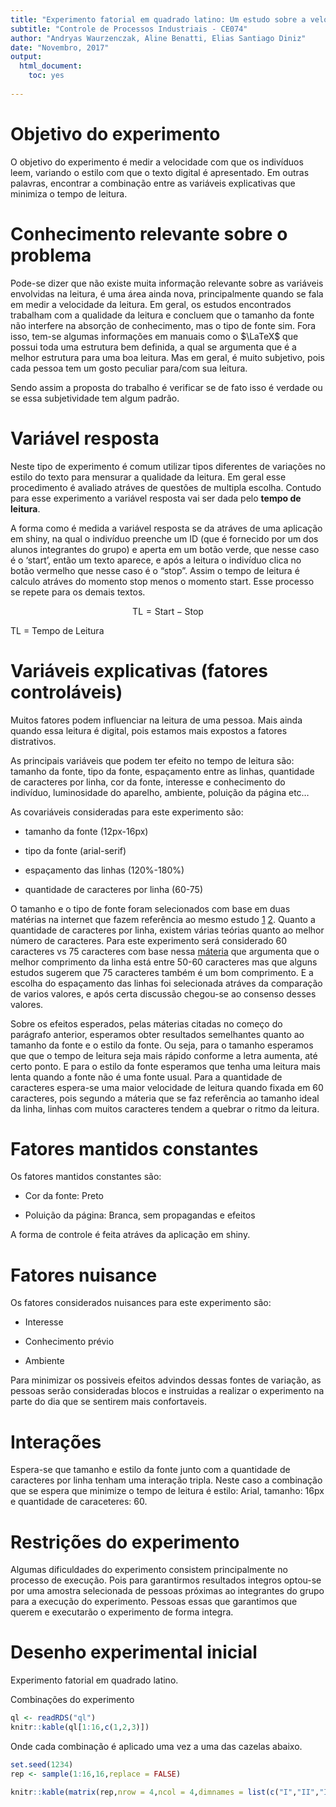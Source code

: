 ```yaml
---
title: "Experimento fatorial em quadrado latino: Um estudo sobre a velocidade da leitura digital"
subtitle: "Controle de Processos Industriais - CE074"
author: "Andryas Waurzenczak, Aline Benatti, Elias Santiago Diniz"
date: "Novembro, 2017"
output: 
  html_document:
    toc: yes
 
---
```


# Objetivo do experimento

O objetivo do experimento é medir a velocidade com que os indivíduos leem, variando o estilo com que o texto digital é apresentado. Em outras palavras, encontrar a combinação entre as variáveis explicativas que minimiza o tempo de leitura.

# Conhecimento relevante sobre o problema

Pode-se dizer que não existe muita informação relevante sobre as variáveis envolvidas na leitura, é uma área ainda nova, principalmente quando se fala em medir a velocidade da leitura. Em geral, os estudos encontrados trabalham com a qualidade da leitura e concluem que o tamanho da fonte não interfere na absorção de conhecimento, mas o tipo de fonte sim. Fora isso, tem-se algumas informações em manuais como o $\LaTeX$ que possui toda uma estrutura bem definida, a qual se argumenta que é a melhor estrutura para uma boa leitura. Mas em geral, é muito subjetivo, pois cada pessoa tem um gosto peculiar para/com sua leitura. 

Sendo assim a proposta do trabalho é verificar se de fato isso é verdade ou se essa subjetividade tem algum padrão.
		
# Variável resposta

Neste tipo de experimento é comum utilizar tipos diferentes de variações no estilo do texto para mensurar a qualidade da leitura. Em geral esse procedimento é avaliado atráves de questões de multipla escolha. Contudo para esse experimento a variável resposta vai ser dada pelo **tempo de leitura**.

A forma como é medida a variável resposta se da atráves de uma aplicação em shiny, na qual o indivíduo preenche um ID (que é fornecido por um dos alunos integrantes do grupo) e aperta em um botão verde, que nesse caso é o 'start', então um texto aparece, e após a leitura o indivíduo clica no botão vermelho que nesse caso é o "stop". Assim o tempo de leitura é calculo atráves do momento stop menos o momento start. Esse processo se repete para os demais textos.

$$\text{TL} = \text{Start} - \text{Stop}$$

TL = Tempo de Leitura

# Variáveis explicativas (fatores controláveis)

Muitos fatores podem influenciar na leitura de uma pessoa. Mais ainda quando essa leitura é digital, pois estamos mais expostos a fatores distrativos.

As principais variáveis que podem ter efeito no tempo de leitura são: tamanho da fonte, tipo da fonte, espaçamento entre as linhas, quantidade de caracteres por linha, cor da fonte, interesse e conhecimento do indivíduo, luminosidade do aparelho, ambiente, poluição da página etc...

As covariáveis consideradas para este experimento são:

* tamanho da fonte (12px-16px)

* tipo da fonte (arial-serif)

* espaçamento das linhas (120%-180%)

* quantidade de caracteres por linha (60-75)

O tamanho e o tipo de fonte foram selecionados com base em duas matérias na internet que fazem referência ao mesmo estudo [1](http://blogexamedeordem.com.br/estudo-indica-que-a-fonte-da-letra-pode-ajudar-na-memorizacao-e-no-aprendizado) [2](https://www.terra.com.br/noticias/ciencia/pesquisa/estudo-sugere-que-estilo-da-fonte-pode-ajudar-no-aprendizado,aa69b801069ea310VgnCLD200000bbcceb0aRCRD.html). Quanto a quantidade de caracteres por linha, existem várias teórias quanto ao melhor número de caracteres. Para este experimento será considerado 60 caracteres vs 75 caracteres com base nessa [máteria ](https://baymard.com/blog/line-length-readability) que argumenta que o melhor comprimento da linha está entre 50-60 caracteres mas que alguns estudos sugerem que 75 caracteres também é um bom comprimento. E a escolha do espaçamento das linhas foi selecionada atráves da comparação de varios valores, e após certa discussão chegou-se ao consenso desses valores. 

Sobre os efeitos esperados, pelas máterias citadas no começo do parágrafo anterior, esperamos obter resultados semelhantes quanto ao tamanho da fonte e o estilo da fonte. Ou seja, para o tamanho esperamos que que o tempo de leitura seja mais rápido conforme a letra aumenta, até certo ponto. E para o estilo da fonte esperamos que tenha uma leitura mais lenta quando a fonte não é uma fonte usual. Para a quantidade de caracteres espera-se uma maior velocidade de leitura quando fixada em 60 caracteres, pois segundo a máteria que se faz referência ao tamanho ideal da linha, linhas com muitos caracteres tendem a quebrar o ritmo da leitura.

# Fatores mantidos constantes

Os fatores mantidos constantes são:

* Cor da fonte: Preto

* Poluição da página: Branca, sem propagandas e efeitos


A forma de controle é feita atráves da aplicação em shiny.

# Fatores nuisance

Os fatores considerados nuisances para este experimento são:

* Interesse

* Conhecimento prévio

* Ambiente

Para minimizar os possiveis efeitos advindos dessas fontes de variação, as pessoas serão consideradas blocos e instruidas a realizar o experimento na parte do dia que se sentirem mais confortaveis. 

# Interações

Espera-se que tamanho e estilo da fonte junto com a quantidade de caracteres por linha tenham uma interação tripla. Neste caso a combinação que se espera que minimize o tempo de leitura é estilo: Arial, tamanho: 16px e quantidade de caraceteres: 60.


# Restrições do experimento

Algumas dificuldades do experimento consistem principalmente no processo de execução. Pois para garantirmos resultados integros optou-se por uma amostra selecionada de pessoas próximas ao integrantes do grupo para a execução do experimento. Pessoas essas que garantimos que querem e executarão o experimento de forma integra.

# Desenho experimental inicial

Experimento fatorial em quadrado latino.

Combinações do experimento

```r
ql <- readRDS("ql")
knitr::kable(ql[1:16,c(1,2,3)])
```

Onde cada combinação é aplicado uma vez a uma das cazelas abaixo.

```r
set.seed(1234)
rep <- sample(1:16,16,replace = FALSE)

knitr::kable(matrix(rep,nrow = 4,ncol = 4,dimnames = list(c("I","II","III","IV"),c("txt1","txt2","txt3","txt4"))))
```